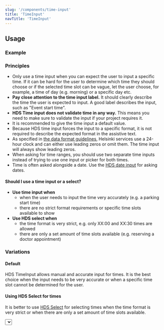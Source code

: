 ```yaml
---
slug: '/components/time-input'
title: 'TimeInput'
navTitle: 'TimeInput'
---
```




## Usage

### Example

<PlaygroundPreview>
  <TimeInput
    id="timeinput"
    label="Label"
    hoursLabel="hours"
    minutesLabel="minutes"
    helperText="Assistive text"
    defaultValue="12:00"
    required
    style={{ maxWidth: '320px' }}
  />
</PlaygroundPreview>

### Principles

- Only use a time input when you can expect the user to input a specific time. If it can be hard for the user to determine which time they should choose or if the selected time slot can be vague, let the user choose, for example, a time of day (e.g. morning) or a specific day etc.
- **Pay close attention to the time input label.** It should clearly describe the time the user is expected to input. A good label describes the input, such as "Event start time".
- **HDS Time input does not validate time in any way.** This means you need to make sure to validate the input if your project requires it.
- It is recommended to give the time input a default value.
- Because HDS time input forces the input to a specific format, it is not required to describe the expected format in the assistive text.
- As specified in [the data format guidelines](/foundation/guidelines/data-formats), Helsinki services use a 24-hour clock and can either use leading zeros or omit them. The time input will always show leading zeros.
- When asking for time ranges, you should use two separate time inputs instead of trying to use one input or picker for both times.
- Time is often asked alongside a date. Use the [HDS date input](/components/date-input) for asking dates.

#### Should I use a time input or a select?

- **Use time input when**
  - when the user needs to input the time very accurately (e.g. a parking start time)
  - there are no strict format requirements or specific time slots available to show
- **Use HDS select when**
  - the time format is very strict, e.g. only XX:00 and XX:30 times are allowed
  - there are only a set amount of time slots available (e.g. reserving a doctor appointment)

### Variations

#### Default

HDS TimeInput allows manual and accurate input for times. It is the best choice when the input needs to be very accurate or when a specific time slot cannot be determined for the user.

<PlaygroundPreview>
  <TimeInput
    id="timeinput-default"
    label="Label"
    hoursLabel="hours"
    minutesLabel="minutes"
    helperText="Assistive text"
    defaultValue="12:00"
    required
    style={{ maxWidth: '320px' }}
  />
</PlaygroundPreview>

#### Using HDS Select for times

It is better to use [HDS Select](/components/dropdown#select-single-selection) for selecting times when the time format is very strict or when there are only a set amount of time slots available.

<PlaygroundPreview>
  <Select
    id="timeinput-select"
    required
    label="Label"
    helper="Assistive text"
    options={[{ label: '12:00' }, { label: '14:00' }, { label: '16:00' }, { label: '18:00' }]}
    style={{ maxWidth: '320px' }}
  />
</PlaygroundPreview>
